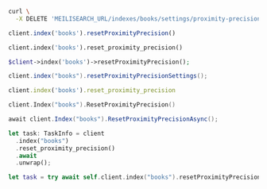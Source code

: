 <CodeGroup>

```bash cURL
curl \
  -X DELETE 'MEILISEARCH_URL/indexes/books/settings/proximity-precision'
```

```javascript JS
client.index('books').resetProximityPrecision()
```

```python Python
client.index('books').reset_proximity_precision()
```

```php PHP
$client->index('books')->resetProximityPrecision();
```

```java Java
client.index("books").resetProximityPrecisionSettings();
```

```ruby Ruby
client.index('books').reset_proximity_precision
```

```go Go
client.Index("books").ResetProximityPrecision()
```

```csharp C#
await client.Index("books").ResetProximityPrecisionAsync();
```

```rust Rust
let task: TaskInfo = client
  .index("books")
  .reset_proximity_precision()
  .await
  .unwrap();
```

```swift Swift
let task = try await self.client.index("books").resetProximityPrecision()
```
</CodeGroup>